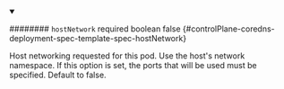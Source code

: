 
<details className="config-field" data-expandable="false" open>
<summary>

######## `hostNetwork` <span className="config-field-required" data-required="false">required</span> <span className="config-field-type">boolean</span> <span className="config-field-default">false</span> <span className="config-field-enum"></span> {#controlPlane-coredns-deployment-spec-template-spec-hostNetwork}

Host networking requested for this pod. Use the host's network namespace.
If this option is set, the ports that will be used must be specified.
Default to false.

</summary>



</details>
